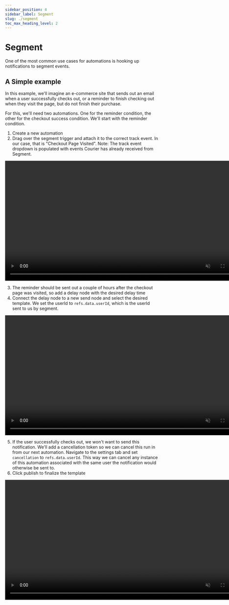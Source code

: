 ```yaml
---
sidebar_position: 4
sidebar_label: Segment
slug: ./segment
toc_max_heading_level: 2
---
```



# Segment

One of the most common use cases for automations is hooking up notifications to segment events.

## A Simple example

In this example, we'll imagine an e-commerce site that sends out an email when a user successfully
checks out, or a reminder to finish checking out when they visit the page, but do not finish their
purchase.

For this, we'll need two automations. One for the reminder condition, the other for the checkout
success condition. We'll start with the reminder condition.

1. Create a new automation
2. Drag over the segment trigger and attach it to the correct track event. In our case, that is
   "Checkout Page Visited". Note: The track event dropdown is populated with events Courier has
   already received from Segment.

<video width="783" loop autoplay muted controls>
  <source src={segmentTrackVisitedURL} />
</video>

3. The reminder should be sent out a couple of hours after the checkout page was visited, so
   add a delay node with the desired delay time
4. Connect the delay node to a new send node and select the desired template. We set the userId to
   `refs.data.userId`, which is the userId sent to us by segment.

<video width="783" loop autoplay muted controls>
  <source src={settingUpDelayAndSendURL} />
</video>

5. If the user successfully checks out, we won't want to send this notification. We'll add a
   cancellation token so we can cancel this run in from our next automation. Navigate to the
   settings tab and set `cancellation` to `refs.data.userId`. This way we can cancel any instance
   of this automation associated with the same user the notification would otherwise be sent to.
6. Click publish to finalize the template

<video width="783" loop autoplay muted controls>
  <source src={settingUpCancellationURL} />
</video>
